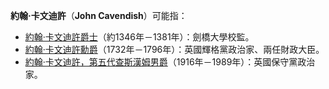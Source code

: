 '''約翰·卡文迪許'''（'''John Cavendish'''）可能指：

* [[約翰·卡文迪許|約翰·卡文迪許爵士]]（約1346年－1381年）：劍橋大學校監。
* [[約翰·卡文迪許勳爵|約翰·卡文迪許勳爵]]（1732年－1796年）：英國輝格黨政治家、兩任財政大臣。
* [[約翰·卡文迪許，第五代查斯漢姆男爵|約翰·卡文迪許，第五代查斯漢姆男爵]]（1916年－1989年）：英國保守黨政治家。

{{Disambiguation|John Cavendish|Cat=六字人名譯名消歧義}}